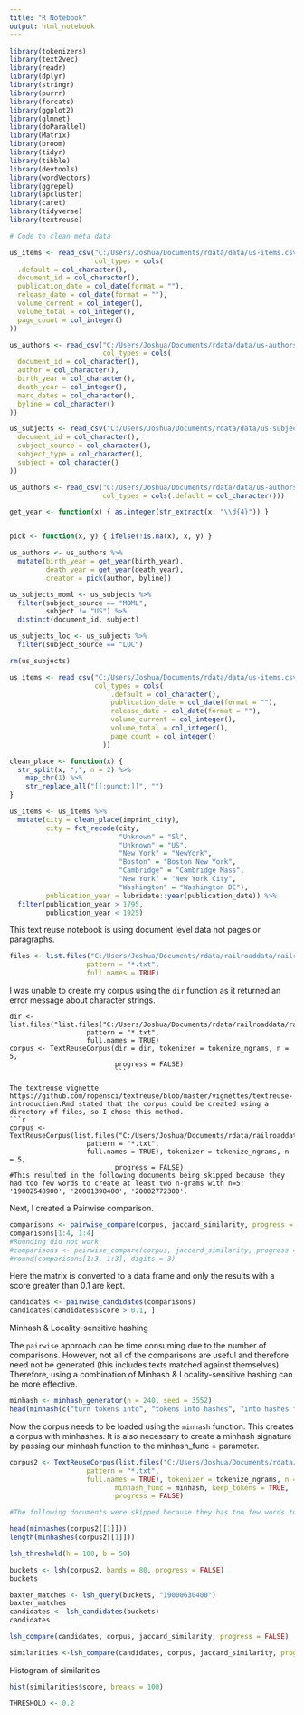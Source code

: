 ```yaml
---
title: "R Notebook"
output: html_notebook
---
```


```r
library(tokenizers)
library(text2vec)
library(readr)
library(dplyr)
library(stringr)
library(purrr)
library(forcats)
library(ggplot2)
library(glmnet)
library(doParallel)
library(Matrix)
library(broom)
library(tidyr)
library(tibble)
library(devtools)
library(wordVectors)
library(ggrepel)
library(apcluster)
library(caret)
library(tidyverse)
library(textreuse)
```

```r

# Code to clean meta data

us_items <- read_csv("C:/Users/Joshua/Documents/rdata/data/us-items.csv",
                     col_types = cols(
  .default = col_character(),
  document_id = col_character(),
  publication_date = col_date(format = ""),
  release_date = col_date(format = ""),
  volume_current = col_integer(),
  volume_total = col_integer(),
  page_count = col_integer()
))

us_authors <- read_csv("C:/Users/Joshua/Documents/rdata/data/us-authors.csv", 
                       col_types = cols(
  document_id = col_character(),
  author = col_character(),
  birth_year = col_character(),
  death_year = col_integer(),
  marc_dates = col_character(),
  byline = col_character()
))

us_subjects <- read_csv("C:/Users/Joshua/Documents/rdata/data/us-subjects.csv", col_types = cols(
  document_id = col_character(),
  subject_source = col_character(),
  subject_type = col_character(),
  subject = col_character()
))

us_authors <- read_csv("C:/Users/Joshua/Documents/rdata/data/us-authors.csv",
                       col_types = cols(.default = col_character()))

get_year <- function(x) { as.integer(str_extract(x, "\\d{4}")) }


pick <- function(x, y) { ifelse(!is.na(x), x, y) }

us_authors <- us_authors %>%
  mutate(birth_year = get_year(birth_year),
         death_year = get_year(death_year),
         creator = pick(author, byline))

us_subjects_moml <- us_subjects %>%
  filter(subject_source == "MOML",
         subject != "US") %>%
  distinct(document_id, subject)

us_subjects_loc <- us_subjects %>%
  filter(subject_source == "LOC")

rm(us_subjects)

us_items <- read_csv("C:/Users/Joshua/Documents/rdata/data/us-items.csv",
                     col_types = cols(
                         .default = col_character(),
                         publication_date = col_date(format = ""),
                         release_date = col_date(format = ""),
                         volume_current = col_integer(),
                         volume_total = col_integer(),
                         page_count = col_integer()
                       ))

clean_place <- function(x) {
  str_split(x, ",", n = 2) %>%
    map_chr(1) %>%
    str_replace_all("[[:punct:]]", "")
}

us_items <- us_items %>%
  mutate(city = clean_place(imprint_city),
         city = fct_recode(city,
                           "Unknown" = "Sl",
                           "Unknown" = "US",
                           "New York" = "NewYork",
                           "Boston" = "Boston New York",
                           "Cambridge" = "Cambridge Mass",
                           "New York" = "New York City",
                           "Washington" = "Washington DC"),
         publication_year = lubridate::year(publication_date)) %>%
  filter(publication_year > 1795,
         publication_year < 1925)

```

This text reuse notebook is using document level data not pages or paragraphs.
```r
files <- list.files("C:/Users/Joshua/Documents/rdata/railroaddata/railroads_documents", 
                   pattern = "*.txt",
                   full.names = TRUE)
```

I was unable to create my corpus using the `dir` function as it returned an error message about character strings.

```
dir <- list.files("list.files("C:/Users/Joshua/Documents/rdata/railroaddata/railroads_documents", 
                   pattern = "*.txt",
                   full.names = TRUE)
corpus <- TextReuseCorpus(dir = dir, tokenizer = tokenize_ngrams, n = 5,
                          progress = FALSE)
                          ```

The textreuse vignette https://github.com/ropensci/textreuse/blob/master/vignettes/textreuse-introduction.Rmd stated that the corpus could be created using a directory of files, so I chose this method. 
```r
corpus <- TextReuseCorpus(list.files("C:/Users/Joshua/Documents/rdata/railroaddata/railroads_documents", 
                   pattern = "*.txt",
                   full.names = TRUE), tokenizer = tokenize_ngrams, n = 5,
                          progress = FALSE)
#This resulted in the following documents being skipped because they had too few words to create at least two n-grams with n=5: '19002548900', '20001390400', '20002772300'.
```
 

Next, I created a Pairwise comparison. 
```r
comparisons <- pairwise_compare(corpus, jaccard_similarity, progress = FALSE)
comparisons[1:4, 1:4]
#Rounding did not work
#comparisons <- pairwise_compare(corpus, jaccard_similarity, progress = FALSE)
#round(comparisons[1:3, 1:3], digits = 3)

```

Here the matrix is converted to a data frame and only the results with a score greater than 0.1 are kept. 
```r
candidates <- pairwise_candidates(comparisons)
candidates[candidates$score > 0.1, ]


```


Minhash & Locality-sensitive hashing

The `pairwise` approach can be time consuming due to the number of comparisons. However, not all of the comparisons are useful and therefore need not be generated (this includes texts matched against themselves). Therefore, using a combination of Minhash & Locality-sensitive hashing can be more effective. 

```r
minhash <- minhash_generator(n = 240, seed = 3552)
head(minhash(c("turn tokens into", "tokens into hashes", "into hashes fast")))
```


Now the corpus needs to be loaded using the `minhash` function. This creates a corpus with minhashes. It is also necessary to create a minhash signature by passing our minhash function to the minhash_func = parameter. 

```r
corpus2 <- TextReuseCorpus(list.files("C:/Users/Joshua/Documents/rdata/railroaddata/railroads_documents", 
                   pattern = "*.txt",
                   full.names = TRUE), tokenizer = tokenize_ngrams, n = 5,
                          minhash_func = minhash, keep_tokens = TRUE,
                          progress = FALSE)

#The following documents were skipped because they has too few words to create at least two n-grams with n = 5: '19002548900', '20001390400', '20002772300'
```


```r
head(minhashes(corpus2[[1]]))
length(minhashes(corpus2[[1]]))
```

```r
lsh_threshold(h = 100, b = 50)

```
```r
buckets <- lsh(corpus2, bands = 80, progress = FALSE)
buckets
```
```r
baxter_matches <- lsh_query(buckets, "19000630400")
baxter_matches
candidates <- lsh_candidates(buckets)
candidates
```

```r
lsh_compare(candidates, corpus, jaccard_similarity, progress = FALSE)

similarities <-lsh_compare(candidates, corpus, jaccard_similarity, progress = FALSE)
```
Histogram of similarities 
```r
hist(similarities$score, breaks = 100) 
```
```r
THRESHOLD <- 0.2
```


